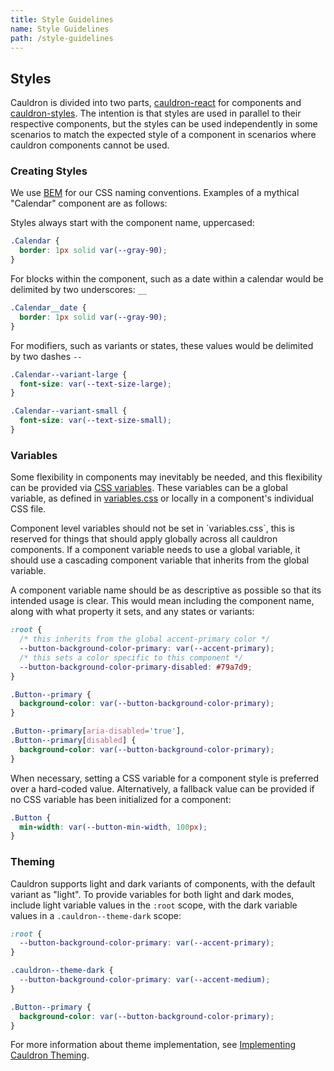 ```yaml
---
title: Style Guidelines
name: Style Guidelines
path: /style-guidelines
---
```


## Styles

Cauldron is divided into two parts, [cauldron-react](https://github.com/dequelabs/cauldron/tree/develop/packages/react) for components and [cauldron-styles](https://github.com/dequelabs/cauldron/tree/develop/packages/styles). The intention is that styles are used in parallel to their respective components, but the styles can be used independently in some scenarios to match the expected style of a component in scenarios where cauldron components cannot be used.

### Creating Styles

We use [BEM](http://getbem.com/introduction/) for our CSS naming conventions. Examples of a mythical "Calendar" component are as follows:

Styles always start with the component name, uppercased:

```css
.Calendar {
  border: 1px solid var(--gray-90);
}
```

For blocks within the component, such as a date within a calendar would be delimited by two underscores: `__`

```css
.Calendar__date {
  border: 1px solid var(--gray-90);
}
```

For modifiers, such as variants or states, these values would be delimited by two dashes `--`

```css
.Calendar--variant-large {
  font-size: var(--text-size-large);
}

.Calendar--variant-small {
  font-size: var(--text-size-small);
}
```

### Variables

Some flexibility in components may inevitably be needed, and this flexibility can be provided via [CSS variables](https://developer.mozilla.org/en-US/docs/Web/CSS/Using_CSS_custom_properties). These variables can be a global variable, as defined in [variables.css](https://github.com/dequelabs/cauldron/blob/develop/packages/styles/variables.css) or locally in a component's individual CSS file.

<Note>
  Component level variables should not be set in `variables.css`, this is
  reserved for things that should apply globally across all cauldron components.
  If a component variable needs to use a global variable, it should use a
  cascading component variable that inherits from the global variable.
</Note>

A component variable name should be as descriptive as possible so that its intended usage is clear. This would mean including the component name, along with what property it sets, and any states or variants:

```css
:root {
  /* this inherits from the global accent-primary color */
  --button-background-color-primary: var(--accent-primary);
  /* this sets a color specific to this component */
  --button-background-color-primary-disabled: #79a7d9;
}

.Button--primary {
  background-color: var(--button-background-color-primary);
}

.Button--primary[aria-disabled='true'],
.Button--primary[disabled] {
  background-color: var(--button-background-color-primary);
}
```

When necessary, setting a CSS variable for a component style is preferred over a hard-coded value. Alternatively, a fallback value can be provided if no CSS variable has been initialized for a component:

```css
.Button {
  min-width: var(--button-min-width, 100px);
}
```

### Theming

Cauldron supports light and dark variants of components, with the default variant as "light". To provide variables for both light and dark modes, include light variable values in the `:root` scope, with the dark variable values in a `.cauldron--theme-dark` scope:

```css
:root {
  --button-background-color-primary: var(--accent-primary);
}

.cauldron--theme-dark {
  --button-background-color-primary: var(--accent-medium);
}

.Button--primary {
  background-color: var(--button-background-color-primary);
}
```

For more information about theme implementation, see [Implementing Cauldron Theming](/theming#implementing-cauldron-theming).
